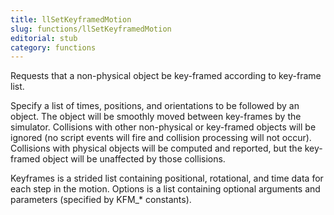 ```yaml
---
title: llSetKeyframedMotion
slug: functions/llSetKeyframedMotion
editorial: stub
category: functions
---
```


<LSLFunction name="llSetKeyframedMotion"/>

Requests that a non-physical object be key-framed according to key-frame list.

Specify a list of times, positions, and orientations to be followed by an object. The object will be smoothly moved between key-frames by the simulator. Collisions with other non-physical or key-framed objects will be ignored (no script events will fire and collision processing will not occur). Collisions with physical objects will be computed and reported, but the key-framed object will be unaffected by those collisions.

Keyframes is a strided list containing positional, rotational, and time data for each step in the motion.  Options is a list containing optional arguments and parameters (specified by KFM_* constants).
